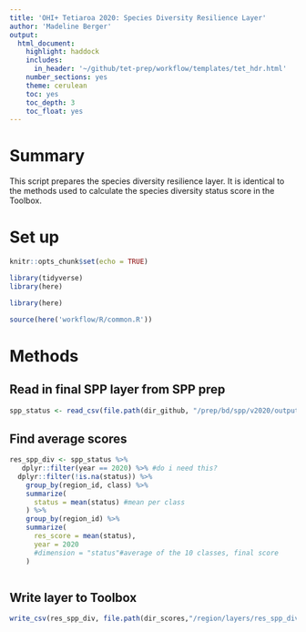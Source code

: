 ```yaml
---
title: 'OHI+ Tetiaroa 2020: Species Diversity Resilience Layer'
author: 'Madeline Berger'
output: 
  html_document:
    highlight: haddock
    includes:
      in_header: '~/github/tet-prep/workflow/templates/tet_hdr.html' 
    number_sections: yes
    theme: cerulean
    toc: yes
    toc_depth: 3
    toc_float: yes
---
```


# Summary

This script prepares the species diversity resilience layer. It is identical to the methods used to calculate the species diversity status score in the Toolbox.

# Set up 

```r
knitr::opts_chunk$set(echo = TRUE)

library(tidyverse)
library(here)

library(here)

source(here('workflow/R/common.R'))
```

# Methods

## Read in final SPP layer from SPP prep 

```r

spp_status <- read_csv(file.path(dir_github, "/prep/bd/spp/v2020/output/spp_status.csv"))


```


## Find average scores
```r

res_spp_div <- spp_status %>%
   dplyr::filter(year == 2020) %>% #do i need this?
  dplyr::filter(!is.na(status)) %>%
    group_by(region_id, class) %>%
    summarize(
      status = mean(status) #mean per class
    ) %>%
    group_by(region_id) %>%
    summarize(
      res_score = mean(status),
      year = 2020
      #dimension = "status"#average of the 10 classes, final score
    )



```

## Write layer to Toolbox

```r

write_csv(res_spp_div, file.path(dir_scores,"/region/layers/res_spp_div.csv"))


```

